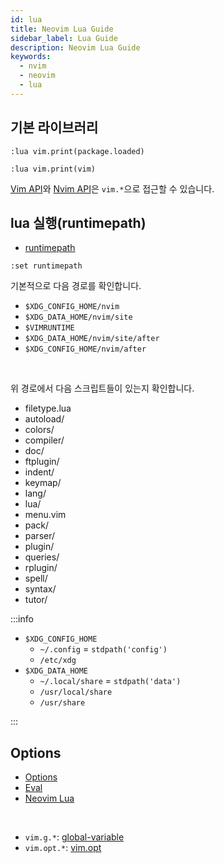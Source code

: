 ```yaml
---
id: lua
title: Neovim Lua Guide
sidebar_label: Lua Guide
description: Neovim Lua Guide
keywords:
  - nvim
  - neovim
  - lua
---
```


## 기본 라이브러리

```shell
:lua vim.print(package.loaded)
```

```shell
:lua vim.print(vim)
```

[Vim API](https://neovim.io/doc/user/lua.html)와 [Nvim API](https://neovim.io/doc/user/api.html)은 `vim.*`으로 접근할 수 있습니다.

## lua 실행(runtimepath)

- [runtimepath](https://neovim.io/doc/user/options.html#'runtimepath')

```shell
:set runtimepath
```

기본적으로 다음 경로를 확인합니다.

- `$XDG_CONFIG_HOME/nvim`
- `$XDG_DATA_HOME/nvim/site`
- `$VIMRUNTIME`
- `$XDG_DATA_HOME/nvim/site/after`
- `$XDG_CONFIG_HOME/nvim/after`

<br />

위 경로에서 다음 스크립트들이 있는지 확인합니다.

- filetype.lua
- autoload/
- colors/
- compiler/
- doc/
- ftplugin/
- indent/
- keymap/
- lang/
- lua/
- menu.vim
- pack/
- parser/
- plugin/
- queries/
- rplugin/
- spell/
- syntax/
- tutor/

:::info

- `$XDG_CONFIG_HOME`
  - `~/.config` = `stdpath('config')`
  - `/etc/xdg`
- `$XDG_DATA_HOME`
  - `~/.local/share` = `stdpath('data')`
  - `/usr/local/share`
  - `/usr/share`

:::

## Options

- [Options](https://neovim.io/doc/user/options.html)
- [Eval](https://neovim.io/doc/user/eval.html)
- [Neovim Lua](https://neovim.io/doc/user/lua.html)

<br />

- `vim.g.*`: [global-variable](https://neovim.io/doc/user/eval.html#global-variable)
- `vim.opt.*`: [vim.opt](https://neovim.io/doc/user/lua.html#vim.opt)

